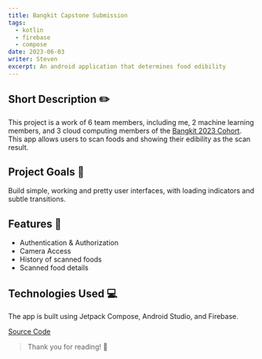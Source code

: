 ```yaml
---
title: Bangkit Capstone Submission
tags:
  - kotlin
  - firebase
  - compose
date: 2023-06-03
writer: Steven
excerpt: An android application that determines food edibility
---
```


<YouTube id="rZ8eETqW_LU" />

## Short Description ✏️

This project is a work of 6 team members, including me, 2 machine learning members, and 3 cloud computing members of the [Bangkit 2023 Cohort](https://grow.google/intl/id_id/bangkit/?tab=machine-learning). This app allows users to scan foods and showing their edibility as the scan result.

## Project Goals 🎯

Build simple, working and pretty user interfaces, with loading indicators and subtle transitions.

## Features 🔧

- Authentication & Authorization
- Camera Access
- History of scanned foods
- Scanned food details

## Technologies Used 💻

The app is built using Jetpack Compose, Android Studio, and Firebase.

[Source Code](https://github.com/steven2801/capstone-c23)

> Thank you for reading! 👋

